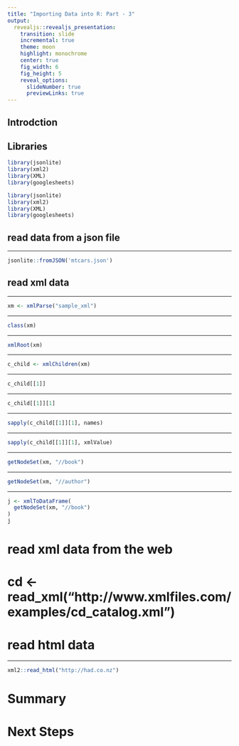 ```yaml
---
title: "Importing Data into R: Part - 3"
output: 
  revealjs::revealjs_presentation:
    transition: slide
    incremental: true
    theme: moon
    highlight: monochrome
    center: true
    fig_width: 6
    fig_height: 5
    reveal_options:
      slideNumber: true
      previewLinks: true
---
```


## Introdction

## Libraries

```r
library(jsonlite)
library(xml2)
library(XML)
library(googlesheets)
```

```r
library(jsonlite)
library(xml2)
library(XML)
library(googlesheets)
```

## read data from a json file

----

```r
jsonlite::fromJSON('mtcars.json')
```

## read xml data 

----

```r
xm <- xmlParse("sample_xml")
```

----

```r
class(xm)
```

----

```r
xmlRoot(xm)
```

----

```r
c_child <- xmlChildren(xm)
```

----

```r
c_child[[1]]
```

----

```r
c_child[[1]][1]
```

----

```r
sapply(c_child[[1]][1], names)
```

----

```r
sapply(c_child[[1]][1], xmlValue)
```

----

```r
getNodeSet(xm, "//book")
```

----

```r
getNodeSet(xm, "//author")
```

----

```r
j <- xmlToDataFrame(
  getNodeSet(xm, "//book")
)
j
```

# read xml data from the web
# cd <- read_xml("http://www.xmlfiles.com/examples/cd_catalog.xml")

# read html data

----

```r
xml2::read_html("http://had.co.nz")
```

# Summary

# Next Steps


